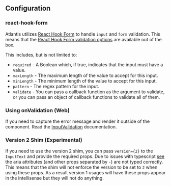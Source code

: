 ## Configuration

### react-hook-form

Atlantis utilizes [React Hook Form](https://react-hook-form.com/) to handle
`input` and `form` validation. This means that the
[React Hook Form validation options](https://react-hook-form.com/api#register)
are available out of the box.

This includes, but is not limited to:

- `required` - A Boolean which, if true, indicates that the input must have a
  value.
- `maxLength` - The maximum length of the value to accept for this input.
- `minLength` - The minimum length of the value to accept for this input.
- `pattern` - The regex pattern for the input.
- `validate` - You can pass a callback function as the argument to validate, or
  you can pass an object of callback functions to validate all of them.

### Using onValidation (Web)

If you need to capture the error message and render it outside of the component.
Read the [InputValidation](/components/InputValidation) documentation.

### Version 2 Shim (Experimental)

If you need to use the version 2 shim, you can pass `version={2}` to the
`InputText` and provide the required props. Due to issues with typescript
[see](https://github.com/microsoft/TypeScript/issues/32447) the aria attributes
(and other props separated by `-`) are not typed correctly. This means that the
shim will not enforce the version to be set to `2` when using these props. As a
result version 1 usages will have these props appear in the intellisense but
they will not do anything.

